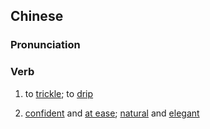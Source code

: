 {{also|洒落}}
==Chinese==
{{zh-forms|s=洒落}}

===Pronunciation===
{{zh-pron
|m=sǎluò
|c=saa2 lok6
|cat=v
}}

===Verb===
{{zh-verb}}

# {{lb|zh|of solid}} to [[trickle]]; {{lb|zh|of liquid}} to [[drip]]
# [[confident]] and [[at ease]]; [[natural]] and [[elegant]]